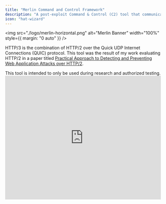 ```yaml
---
title: "Merlin Command and Control Framework"
description: "A post-exploit Command & Control (C2) tool that communicates using HTTP/1.1, HTTP/2, and HTTP/3 protocols"
icon: "hat-wizard"
---
```


<img
  src="./logo/merlin-horizontal.png"
  alt="Merlin Banner"
  width="100%"
  style={{ margin: "0 auto" }}
/>

HTTP/3 is the combination of HTTP/2 over the Quick UDP Internet Connections
(QUIC) protocol. This tool was the result of my work evaluating HTTP/2 in a paper titled
[Practical Approach to Detecting and Preventing Web Application Attacks over HTTP/2](https://www.sans.org/reading-room/whitepapers/protocols/practical-approach-detecting-preventing-web-application-attacks-http-2-36877/).

<Warning>
This tool is intended to only be used during research and authorized testing.
</Warning>

<iframe src="https://asciinema.org/a/166722/iframe" width="100%" height="400" frameBorder="0"></iframe>